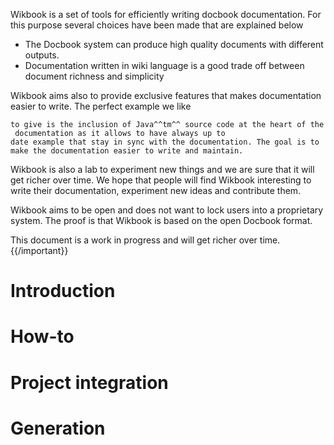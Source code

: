 Wikbook is a set of tools for efficiently writing docbook documentation. For this purpose several choices have been
made that are explained below

* The Docbook system can produce high quality documents with different outputs.
* Documentation written in wiki language is a good trade off between document richness and simplicity

Wikbook aims also to provide exclusive features that makes documentation easier to write. The perfect example we like
 to give is the inclusion of Java^^tm^^ source code at the heart of the documentation as it allows to have always up to
 date example that stay in sync with the documentation. The goal is to make the documentation easier to write and maintain.

Wikbook is also a lab to experiment new things and we are sure that it will get richer over time. We hope that people
will find Wikbook interesting to write their documentation, experiment new ideas and contribute them.

Wikbook aims to be open and does not want to lock users into a proprietary system. The proof is that Wikbook is based on the
open Docbook format.

{{important}}This document is a work in progress and will get richer over time.{{/important}}

= Introduction =

{{include document="chapter1.wiki" /}}

= How-to =

{{include document="chapter2.wiki" /}}

= Project integration =

{{include document="chapter3.wiki" /}}

= Generation =

{{include document="chapter4.wiki" /}}
